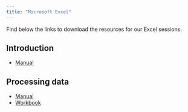 ```yaml
---
title: "Microsoft Excel"
---
```


Find below the links to download the resources for our Excel sessions.

## Introduction

* [Manual](1-intro/excel_intro.pdf)

## Processing data

* [Manual](2-processing_data/excel_processing_data.pdf)
* [Workbook](2-processing_data/excel_processing_data.xlsx)